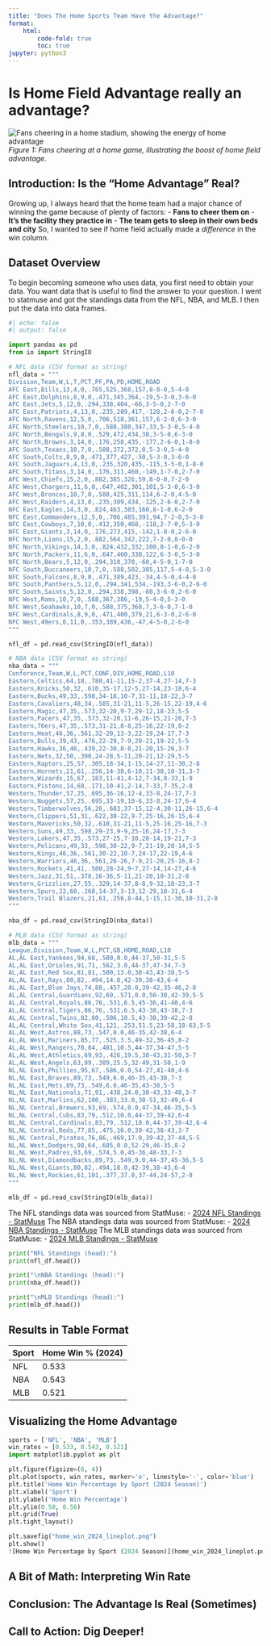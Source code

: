 ```yaml
---
title: "Does The Home Sports Team Have the Advantage?"
format:
    html:
        code-fold: true
        toc: true
jupyter: python3
---
```

# Is Home Field Advantage really an advantage?
![Fans cheering in a home stadium, showing the energy of home advantage](https://www.google.com/url?sa=i&url=https%3A%2F%2Fwww.gettyimages.com%2Fphotos%2Fcheering-sports-fans%3Fpage%3D2&psig=AOvVaw3xFREX9BTYxBBdKAd7k5CE&ust=1759294964306000&source=images&cd=vfe&opi=89978449&ved=0CBYQjRxqFwoTCMC3_M_a_48DFQAAAAAdAAAAABAE)
*Figure 1: Fans cheering at a home game, illustrating the boost of home field advantage.*



## Introduction: Is the "Home Advantage" Real?
Growing up, I always heard that the home team had a major chance of winning the game because of plenty of factors: 
- **Fans to cheer them on** 
- **It's the facility they practice in**
- **The team gets to sleep in their own beds and city**
So, I wanted to see if home field actually made a *difference* in the win column.

## Dataset Overview
To begin becoming someone who uses data, you first need to obtain your data. You want data that is useful to find the answer to your question. I went to statmuse and got the standings data from the NFL, NBA, and MLB. I then put the data into data frames.
```python
#| echo: false
#| output: false

import pandas as pd
from io import StringIO

# NFL data (CSV format as string)
nfl_data = """
Division,Team,W,L,T,PCT,PF,PA,PD,HOME,ROAD
AFC East,Bills,13,4,0,.765,525,368,157,8-0-0,5-4-0
AFC East,Dolphins,8,9,0,.471,345,364,-19,5-3-0,3-6-0
AFC East,Jets,5,12,0,.294,338,404,-66,3-5-0,2-7-0
AFC East,Patriots,4,13,0,.235,289,417,-128,2-6-0,2-7-0
AFC North,Ravens,12,5,0,.706,518,361,157,6-2-0,6-3-0
AFC North,Steelers,10,7,0,.588,380,347,33,5-3-0,5-4-0
AFC North,Bengals,9,8,0,.529,472,434,38,3-5-0,6-3-0
AFC North,Browns,3,14,0,.176,258,435,-177,2-6-0,1-8-0
AFC South,Texans,10,7,0,.588,372,372,0,5-3-0,5-4-0
AFC South,Colts,8,9,0,.471,377,427,-50,5-3-0,3-6-0
AFC South,Jaguars,4,13,0,.235,320,435,-115,3-5-0,1-8-0
AFC South,Titans,3,14,0,.176,311,460,-149,1-7-0,2-7-0
AFC West,Chiefs,15,2,0,.882,385,326,59,8-0-0,7-2-0
AFC West,Chargers,11,6,0,.647,402,301,101,5-3-0,6-3-0
AFC West,Broncos,10,7,0,.588,425,311,114,6-2-0,4-5-0
AFC West,Raiders,4,13,0,.235,309,434,-125,2-6-0,2-7-0
NFC East,Eagles,14,3,0,.824,463,303,160,8-1-0,6-2-0
NFC East,Commanders,12,5,0,.706,485,391,94,7-2-0,5-3-0
NFC East,Cowboys,7,10,0,.412,350,468,-118,2-7-0,5-3-0
NFC East,Giants,3,14,0,.176,273,415,-142,1-8-0,2-6-0
NFC North,Lions,15,2,0,.882,564,342,222,7-2-0,8-0-0
NFC North,Vikings,14,3,0,.824,432,332,100,8-1-0,6-2-0
NFC North,Packers,11,6,0,.647,460,338,122,6-3-0,5-3-0
NFC North,Bears,5,12,0,.294,310,370,-60,4-5-0,1-7-0
NFC South,Buccaneers,10,7,0,.588,502,385,117,5-4-0,5-3-0
NFC South,Falcons,8,9,0,.471,389,423,-34,4-5-0,4-4-0
NFC South,Panthers,5,12,0,.294,341,534,-193,3-6-0,2-6-0
NFC South,Saints,5,12,0,.294,338,398,-60,3-6-0,2-6-0
NFC West,Rams,10,7,0,.588,367,386,-19,5-4-0,5-3-0
NFC West,Seahawks,10,7,0,.588,375,368,7,3-6-0,7-1-0
NFC West,Cardinals,8,9,0,.471,400,379,21,6-3-0,2-6-0
NFC West,49ers,6,11,0,.353,389,436,-47,4-5-0,2-6-0
"""

nfl_df = pd.read_csv(StringIO(nfl_data))

# NBA data (CSV format as string)
nba_data = """
Conference,Team,W,L,PCT,CONF,DIV,HOME,ROAD,L10
Eastern,Celtics,64,18,.780,41-11,15-2,37-4,27-14,7-3
Eastern,Knicks,50,32,.610,35-17,12-5,27-14,23-18,6-4
Eastern,Bucks,49,33,.598,34-18,10-7,31-11,18-22,3-7
Eastern,Cavaliers,48,34,.585,31-21,11-5,26-15,22-19,4-6
Eastern,Magic,47,35,.573,32-20,9-7,29-12,18-23,5-5
Eastern,Pacers,47,35,.573,32-20,11-6,26-15,21-20,7-3
Eastern,76ers,47,35,.573,31-21,8-8,25-16,22-19,8-2
Eastern,Heat,46,36,.561,32-20,13-3,22-19,24-17,7-3
Eastern,Bulls,39,43,.476,22-29,7-9,20-21,19-22,5-5
Eastern,Hawks,36,46,.439,22-30,8-8,21-20,15-26,3-7
Eastern,Nets,32,50,.390,24-28,5-11,20-21,12-29,5-5
Eastern,Raptors,25,57,.305,18-34,1-15,14-27,11-30,2-8
Eastern,Hornets,21,61,.256,14-38,6-10,11-30,10-31,3-7
Eastern,Wizards,15,67,.183,11-41,4-12,7-34,8-33,1-9
Eastern,Pistons,14,68,.171,10-41,2-14,7-33,7-35,2-8
Western,Thunder,57,25,.695,36-16,12-4,33-8,24-17,7-3
Western,Nuggets,57,25,.695,33-19,10-6,33-8,24-17,6-4
Western,Timberwolves,56,26,.683,37-15,12-4,30-11,26-15,6-4
Western,Clippers,51,31,.622,30-22,9-7,25-16,26-15,6-4
Western,Mavericks,50,32,.610,31-21,11-5,25-16,25-16,7-3
Western,Suns,49,33,.598,29-23,9-9,25-16,24-17,7-3
Western,Lakers,47,35,.573,27-25,7-10,28-14,19-21,7-3
Western,Pelicans,49,33,.598,30-22,9-7,21-19,28-14,5-5
Western,Kings,46,36,.561,30-22,10-7,24-17,22-19,4-6
Western,Warriors,46,36,.561,26-26,7-9,21-20,25-16,8-2
Western,Rockets,41,41,.500,28-24,9-7,27-14,14-27,4-6
Western,Jazz,31,51,.378,16-36,5-11,21-20,10-31,2-8
Western,Grizzlies,27,55,.329,14-37,8-8,9-32,18-23,3-7
Western,Spurs,22,60,.268,14-37,3-13,12-29,10-31,6-4
Western,Trail Blazers,21,61,.256,8-44,1-15,11-30,10-31,2-8
"""

nba_df = pd.read_csv(StringIO(nba_data))

# MLB data (CSV format as string)
mlb_data = """
League,Division,Team,W,L,PCT,GB,HOME,ROAD,L10
AL,AL East,Yankees,94,68,.580,0.0,44-37,50-31,5-5
AL,AL East,Orioles,91,71,.562,3.0,44-37,47-34,7-3
AL,AL East,Red Sox,81,81,.500,13.0,38-43,43-38,5-5
AL,AL East,Rays,80,82,.494,14.0,42-39,38-43,6-4
AL,AL East,Blue Jays,74,88,.457,20.0,39-42,35-46,2-8
AL,AL Central,Guardians,92,69,.571,0.0,50-30,42-39,5-5
AL,AL Central,Royals,86,76,.531,6.5,45-36,41-40,4-6
AL,AL Central,Tigers,86,76,.531,6.5,43-38,43-38,7-3
AL,AL Central,Twins,82,80,.506,10.5,43-38,39-42,2-8
AL,AL Central,White Sox,41,121,.253,51.5,23-58,18-63,5-5
AL,AL West,Astros,88,73,.547,0.0,46-35,42-38,6-4
AL,AL West,Mariners,85,77,.525,3.5,49-32,36-45,8-2
AL,AL West,Rangers,78,84,.481,10.5,44-37,34-47,5-5
AL,AL West,Athletics,69,93,.426,19.5,38-43,31-50,3-7
AL,AL West,Angels,63,99,.389,25.5,32-49,31-50,1-9
NL,NL East,Phillies,95,67,.586,0.0,54-27,41-40,4-6
NL,NL East,Braves,89,73,.549,6.0,46-35,43-38,7-3
NL,NL East,Mets,89,73,.549,6.0,46-35,43-38,5-5
NL,NL East,Nationals,71,91,.438,24.0,38-43,33-48,3-7
NL,NL East,Marlins,62,100,.383,33.0,30-51,32-49,6-4
NL,NL Central,Brewers,93,69,.574,0.0,47-34,46-35,5-5
NL,NL Central,Cubs,83,79,.512,10.0,44-37,39-42,6-4
NL,NL Central,Cardinals,83,79,.512,10.0,44-37,39-42,6-4
NL,NL Central,Reds,77,85,.475,16.0,39-42,38-43,3-7
NL,NL Central,Pirates,76,86,.469,17.0,39-42,37-44,5-5
NL,NL West,Dodgers,98,64,.605,0.0,52-29,46-35,8-2
NL,NL West,Padres,93,69,.574,5.0,45-36,48-33,7-3
NL,NL West,Diamondbacks,89,73,.549,9.0,44-37,45-36,5-5
NL,NL West,Giants,80,82,.494,18.0,42-39,38-43,6-4
NL,NL West,Rockies,61,101,.377,37.0,37-44,24-57,2-8
"""

mlb_df = pd.read_csv(StringIO(mlb_data))


```


The NFL standings data was sourced from StatMuse:
- [2024 NFL Standings - StatMuse](https://www.statmuse.com/ask?query=2024+nfl+standings&preferred_domain=&direct=true&l=&t=1759206685574)
The NBA standings data was sourced from StatMuse:
- [2024 NBA Standings - StatMuse](https://www.statmuse.com/nba/ask/nba-2024-standings)
The MLB standings data was sourced from StatMuse:
- [2024 MLB Standings - StatMuse](https://www.statmuse.com/mlb/ask/mlb-standings-for-2024)
```python

print("NFL Standings (head):")
print(nfl_df.head())

print("\nNBA Standings (head):")
print(nba_df.head())

print("\nMLB Standings (head):")
print(mlb_df.head())

```



## Results in Table Format

| Sport | Home Win % (2024) |
|-------|--------------------|
| NFL   | 0.533              |
| NBA   | 0.543              |
| MLB   | 0.521              |
## Visualizing the Home Advantage
```python
sports = ['NFL', 'NBA', 'MLB']
win_rates = [0.533, 0.543, 0.521]
import matplotlib.pyplot as plt

plt.figure(figsize=(6, 4))
plt.plot(sports, win_rates, marker='o', linestyle='-', color='blue')
plt.title('Home Win Percentage by Sport (2024 Season)')
plt.xlabel('Sport')
plt.ylabel('Home Win Percentage')
plt.ylim(0.50, 0.56)
plt.grid(True)
plt.tight_layout()

plt.savefig("home_win_2024_lineplot.png")
plt.show()
![Home Win Percentage by Sport (2024 Season)](home_win_2024_lineplot.png)

```
## A Bit of Math: Interpreting Win Rate

## Conclusion: The Advantage Is Real (Sometimes)

## Call to Action: Dig Deeper!


